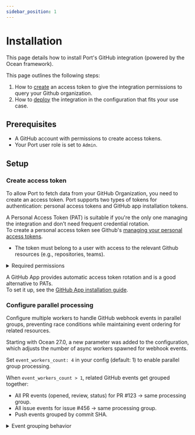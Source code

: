 ```yaml
---
sidebar_position: 1
---
```



# Installation

This page details how to install Port's GitHub integration (powered by the Ocean framework).

This page outlines the following steps:

1. How to [create](#create-access-token) an access token to give the integration permissions to query your Github organization.
2. How to [deploy](#deploy-the-integration) the integration in the configuration that fits your use case.

## Prerequisites

- A GitHub account with permissions to create access tokens.
- Your Port user role is set to `Admin`.

## Setup

### Create access token

To allow Port to fetch data from your GitHub Organization, you need to create an access token. Port supports two types of tokens for authentication: personal access tokens and GitHub app installation tokens.

<Tabs>
<TabItem value="pat" label="Personal Access Token (PAT)">

A Personal Access Token (PAT) is suitable if you're the only one managing the integration and don't need frequent credential rotation.  
To create a personal access token see Github's [managing your personal access tokens](https://docs.github.com/en/authentication/keeping-your-account-and-data-secure/managing-your-personal-access-tokens).

- The token must belong to a user with access to the relevant Github resources (e.g., repositories, teams).

<details>
  <summary>Required permissions</summary>
  
  These are the necessary permissions if you're creating a fine-grained PAT.
  
  **Repository permissions:**
  - **Content**: Readonly
  - **Metadata**: Readonly
  - **Pull Requests**: Readonly
  
  **Organization permissions:**
  - **Webhooks**: Read and Write (for managing webhook)


:::note Default permissions
You will be prompted to confirm the above listed permissions when creating a personal access token.

Permissions can be given to selected repositories in your organization, or to all repositories.   
You can reconfigure the permission at any time, giving it access to new repositories, or removing access.

:::
</details>

</TabItem>
<TabItem value="github-app" label="GitHub App">

A GitHub App provides automatic access token rotation and is a good alternative to PATs.  
To set it up, see the [GitHub App installation guide](./github-app.mdx).

</TabItem>
</Tabs>

### Configure parallel processing

Configure multiple workers to handle GitHub webhook events in parallel groups, preventing race conditions while maintaining event ordering for related resources.
<Tabs>
<TabItem value="parallel-groups" label="Parallel Event Processing">

Starting with Ocean 27.0, a new parameter was added to the configuration, which adjusts the number of async workers spawned for webhook events.

Set `event_workers_count: 4` in your config (default: 1) to enable parallel group processing.

When `event_workers_count > 1`, related GitHub events get grouped together:
- All PR events (opened, review, status) for PR #123 → same processing group.
- All issue events for issue #456 → same processing group.
- Push events grouped by commit SHA.

<details>
  <summary>Event grouping behavior</summary>
  
  **Supported event types:**
  - **Pull Requests**: Grouped by PR number (`pull_request`, `pull_request_review`, `pull_request_review_comment`)
  - **Issues**: Grouped by issue number (`issues`, `issue_comment`)
  - **Pushes**: Grouped by commit SHA (`push`)
  - **Releases**: Grouped by release ID (`release`)
  - **Workflow Runs**: Grouped by run ID (`workflow_run`)
  - **Status Checks**: Grouped by commit SHA (`status`)
  
  **Fallback**: If the event type isn't recognized, the payload will be scanned for the first `number`, `id`, or `sha` field.

:::note Processing guarantees
Events within the same group are processed sequentially to maintain order and prevent conflicts.
Different groups can be processed in parallel across workers.
With `event_workers_count: 1`, all events are processed sequentially using a simple queue.
:::
</details>
</TabItem> 
</Tabs>

<InstallMethods setupName="classic" />

